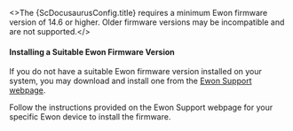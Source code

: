 
<>The {ScDocusaurusConfig.title} requires a minimum Ewon firmware version of 14.6 or higher. Older
firmware versions may be incompatible and are not supported.</><br/>

#### Installing a Suitable Ewon Firmware Version

If you do not have a suitable Ewon firmware version installed on your system, you may download and
install one from the [Ewon Support webpage](https://www.ewon.biz/technical-support/pages/firmware).

Follow the instructions provided on the Ewon Support webpage for your specific Ewon device to
install the firmware.